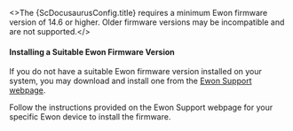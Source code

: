 
<>The {ScDocusaurusConfig.title} requires a minimum Ewon firmware version of 14.6 or higher. Older
firmware versions may be incompatible and are not supported.</><br/>

#### Installing a Suitable Ewon Firmware Version

If you do not have a suitable Ewon firmware version installed on your system, you may download and
install one from the [Ewon Support webpage](https://www.ewon.biz/technical-support/pages/firmware).

Follow the instructions provided on the Ewon Support webpage for your specific Ewon device to
install the firmware.